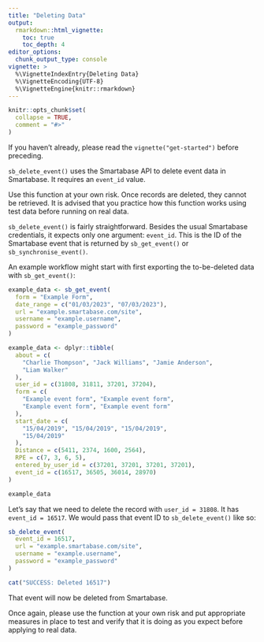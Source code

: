 ```yaml
---
title: "Deleting Data"
output: 
  rmarkdown::html_vignette:
    toc: true
    toc_depth: 4
editor_options:
  chunk_output_type: console
vignette: >
  %\VignetteIndexEntry{Deleting Data}
  %\VignetteEncoding{UTF-8}
  %\VignetteEngine{knitr::rmarkdown}
---
```


```r
knitr::opts_chunk$set(
  collapse = TRUE,
  comment = "#>"
)
```

If you haven't already, please read the `vignette("get-started")` before preceding.

`sb_delete_event()` uses the Smartabase API to delete event data in Smartabase. It requires an `event_id` value.

Use this function at your own risk. Once records are deleted, they cannot be retrieved. It is advised that you practice how this function works using test data before running on real data.

`sb_delete_event()` is fairly straightforward. Besides the usual Smartabase credentials, it expects only one argument: `event_id`. This is the ID of the Smartabase event that is returned by `sb_get_event()` or `sb_synchronise_event()`.

An example workflow might start with first exporting the to-be-deleted data with `sb_get_event()`:

```r
example_data <- sb_get_event(
  form = "Example Form",
  date_range = c("01/03/2023", "07/03/2023"),
  url = "example.smartabase.com/site",
  username = "example.username",
  password = "example_password"
)
```

```r
example_data <- dplyr::tibble(
  about = c(
    "Charlie Thompson", "Jack Williams", "Jamie Anderson",
    "Liam Walker"
  ),
  user_id = c(31808, 31811, 37201, 37204),
  form = c(
    "Example event form", "Example event form",
    "Example event form", "Example event form"
  ),
  start_date = c(
    "15/04/2019", "15/04/2019", "15/04/2019",
    "15/04/2019"
  ),
  Distance = c(5411, 2374, 1600, 2564),
  RPE = c(7, 3, 6, 5),
  entered_by_user_id = c(37201, 37201, 37201, 37201),
  event_id = c(16517, 36505, 36014, 28970)
)
```

```r
example_data
```

Let's say that we need to delete the record with `user_id = 31808`. It has `event_id = 16517`. We would pass that event ID to `sb_delete_event()` like so:

```r
sb_delete_event(
  event_id = 16517,
  url = "example.smartabase.com/site",
  username = "example.username",
  password = "example_password"
)
```

```r
cat("SUCCESS: Deleted 16517")
```

That event will now be deleted from Smartabase.

Once again, please use the function at your own risk and put appropriate measures in place to test and verify that it is doing as you expect before applying to real data.
